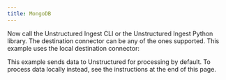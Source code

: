 ```yaml
---
title: MongoDB
---
```



<NewDocument />


<SharedContentMongoDB/>

Now call the Unstructured Ingest CLI or the Unstructured Ingest Python library. The destination connector can be any of the ones supported. This example uses the local destination connector:

This example sends data to Unstructured for processing by default. To process data locally instead, see the instructions at the end of this page.


<CodeGroup>
  <MongoDBSh />
  <MongoDBPyV2 />
  <MongoDBPyV1 />
</CodeGroup>


<SharedPartitionByAPIOSS/>

